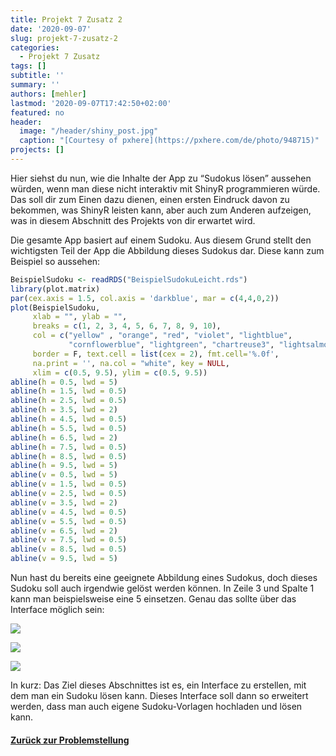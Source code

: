 ---
title: Projekt 7 Zusatz 2
date: '2020-09-07'
slug: projekt-7-zusatz-2
categories:
  - Projekt 7 Zusatz
tags: []
subtitle: ''
summary: ''
authors: [mehler]
lastmod: '2020-09-07T17:42:50+02:00'
featured: no
header:
  image: "/header/shiny_post.jpg"
  caption: "[Courtesy of pxhere](https://pxhere.com/de/photo/948715)"
projects: []
---

Hier siehst du nun, wie die Inhalte der App zu "Sudokus lösen" aussehen würden, wenn man diese nicht interaktiv mit ShinyR programmieren würde. Das soll dir zum Einen dazu dienen, einen ersten Eindruck davon zu bekommen, was ShinyR leisten kann, aber auch zum Anderen aufzeigen, was in diesem Abschnitt des Projekts von dir erwartet wird.

Die gesamte App basiert auf einem Sudoku. Aus diesem Grund stellt den wichtigsten Teil der App die Abbildung dieses Sudokus dar. Diese kann zum Beispiel so aussehen:

```{r, echo = FALSE, warning = FALSE}
BeispielSudoku <- readRDS("BeispielSudokuLeicht.rds")
library(plot.matrix)
par(cex.axis = 1.5, col.axis = 'darkblue', mar = c(4,4,0,2))
plot(BeispielSudoku,
     xlab = "", ylab = "",
     breaks = c(1, 2, 3, 4, 5, 6, 7, 8, 9, 10),
     col = c("yellow" , "orange", "red", "violet", "lightblue",
             "cornflowerblue", "lightgreen", "chartreuse3", "lightsalmon4"),
     border = F, text.cell = list(cex = 2), fmt.cell='%.0f',
     na.print = '', na.col = "white", key = NULL,
     xlim = c(0.5, 9.5), ylim = c(0.5, 9.5))
abline(h = 0.5, lwd = 5)
abline(h = 1.5, lwd = 0.5)
abline(h = 2.5, lwd = 0.5)
abline(h = 3.5, lwd = 2)
abline(h = 4.5, lwd = 0.5)
abline(h = 5.5, lwd = 0.5)
abline(h = 6.5, lwd = 2)
abline(h = 7.5, lwd = 0.5)
abline(h = 8.5, lwd = 0.5)
abline(h = 9.5, lwd = 5)
abline(v = 0.5, lwd = 5)
abline(v = 1.5, lwd = 0.5)
abline(v = 2.5, lwd = 0.5)
abline(v = 3.5, lwd = 2)
abline(v = 4.5, lwd = 0.5)
abline(v = 5.5, lwd = 0.5)
abline(v = 6.5, lwd = 2)
abline(v = 7.5, lwd = 0.5)
abline(v = 8.5, lwd = 0.5)
abline(v = 9.5, lwd = 5)
```

Nun hast du bereits eine geeignete Abbildung eines Sudokus, doch dieses Sudoku soll auch irgendwie gelöst werden können. In Zeile 3 und Spalte 1 kann man beispielsweise eine 5 einsetzen. Genau das sollte über das Interface möglich sein:

![](/post/2020-09-07-projekt-7-zusatz-2_files/Grafik1.png)

![](/post/2020-09-07-projekt-7-zusatz-2_files/Grafik2.png)

![](/post/2020-09-07-projekt-7-zusatz-2_files/Grafik3.png)

In kurz: Das Ziel dieses Abschnittes ist es, ein Interface zu erstellen, mit dem man ein Sudoku lösen kann. Dieses Interface soll dann so erweitert werden, dass man auch eigene Sudoku-Vorlagen hochladen und lösen kann.

#### [Zurück zur Problemstellung](/post/problemstellung7)
